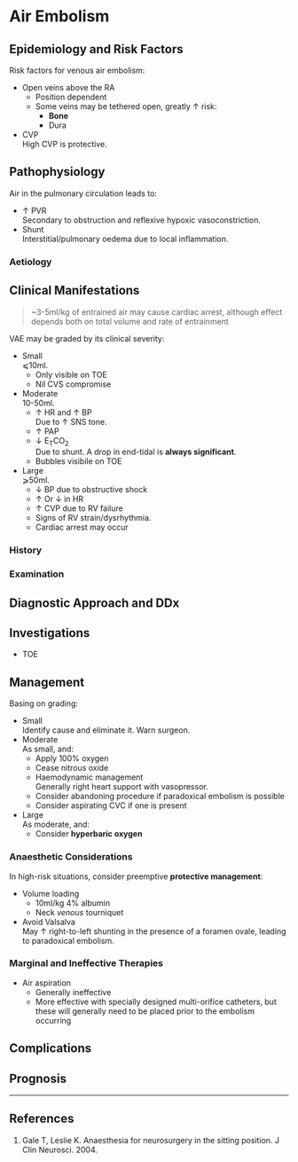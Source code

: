 # Air Embolism



## Epidemiology and Risk Factors

Risk factors for venous air embolism:

* Open veins above the RA
	* Position dependent
	* Some veins may be tethered open, greatly ↑ risk:
		* **Bone**  
		* Dura
* CVP  
High CVP is protective.

## Pathophysiology

Air in the pulmonary circulation leads to:

* ↑ PVR  
Secondary to obstruction and reflexive hypoxic vasoconstriction.
* Shunt  
Interstitial/pulmonary oedema due to local inflammation.


### Aetiology

## Clinical Manifestations

>~3-5ml/kg of entrained air may cause cardiac arrest, although effect depends both on total volume and rate of entrainment

VAE may be graded by its clinical severity:

* Small  
⩽10ml.
	* Only visible on TOE
	* Nil CVS compromise
* Moderate  
10-50ml.
	* ↑ HR and ↑ BP  
	Due to ↑ SNS tone.
	* ↑ PAP
	* ↓ E~T~CO~2~  
	Due to shunt. A drop in end-tidal is **always significant**.
	* Bubbles visibile on TOE
* Large  
⩾50ml.
	* ↓ BP due to obstructive shock
	* ↑ Or ↓ in HR
	* ↑ CVP due to RV failure  
	* Signs of RV strain/dysrhythmia.
	* Cardiac arrest may occur



### History

### Examination

## Diagnostic Approach and DDx

## Investigations

* TOE

## Management

Basing on grading:

* Small  
Identify cause and eliminate it. Warn surgeon.
* Moderate  
As small, and:
	* Apply 100% oxygen
	* Cease nitrous oxide
	* Haemodynamic management  
	Generally right heart support with vasopressor.
	* Consider abandoning procedure if paradoxical embolism is possible
	* Consider aspirating CVC if one is present
* Large  
As moderate, and:
	* Consider **hyperbaric oxygen**

### Anaesthetic Considerations

In high-risk situations, consider preemptive **protective management**:

* Volume loading
	* 10ml/kg 4% albumin
	* Neck *venous* tourniquet
* Avoid Valsalva  
May ↑ right-to-left shunting in the presence of a foramen ovale, leading to paradoxical embolism.


### Marginal and Ineffective Therapies

* Air aspiration
	* Generally ineffective
	* More effective with specially designed multi-orifice catheters, but these will generally need to be placed prior to the embolism occurring


## Complications

## Prognosis


---

## References

1. Gale T, Leslie K. Anaesthesia for neurosurgery in the sitting position. J Clin Neurosci. 2004.